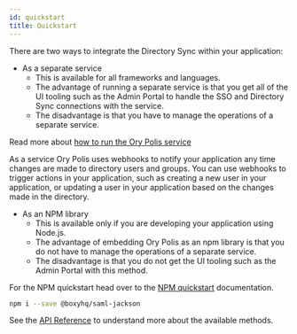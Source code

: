 ```yaml
---
id: quickstart
title: Quickstart
---
```


There are two ways to integrate the Directory Sync within your application:

- As a separate service
  - This is available for all frameworks and languages.
  - The advantage of running a separate service is that you get all of the UI tooling such as the Admin Portal to handle the SSO
    and Directory Sync connections with the service.
  - The disadvantage is that you have to manage the operations of a separate service.

Read more about [how to run the Ory Polis service](../quickstart.mdx)

As a service Ory Polis uses webhooks to notify your application any time changes are made to directory users and groups. You can
use webhooks to trigger actions in your application, such as creating a new user in your application, or updating a user in your
application based on the changes made in the directory.

- As an NPM library
  - This is available only if you are developing your application using Node.js.
  - The advantage of embedding Ory Polis as an npm library is that you do not have to manage the operations of a separate service.
  - The disadvantage is that you do not get the UI tooling such as the Admin Portal with this method.

For the NPM quickstart head over to the [NPM quickstart](../guides/npm-library.mdx) documentation.

```bash
npm i --save @boxyhq/saml-jackson
```

See the [API Reference](api-reference.mdx) to understand more about the available methods.
